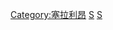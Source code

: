 {{Commonscat|Cities in Sierra Leone}}

[[Category:塞拉利昂|Category:塞拉利昂]]
[[Category:各國城市|S]]
[[Category:非洲城市|S]]
